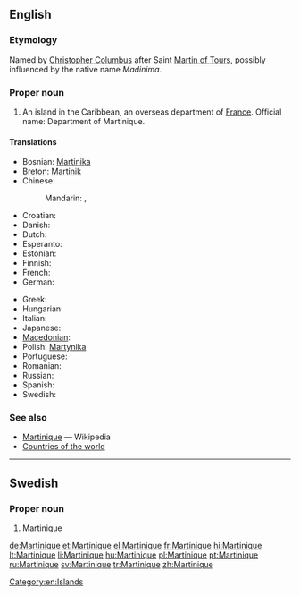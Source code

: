 ==English==
{{wikipedia}}

===Etymology===
Named by [[w:Christopher Columbus|Christopher Columbus]] after Saint [[w:Martin of Tours|Martin of Tours]], possibly influenced by the native name ''Madinima''.

===Proper noun===
{{en-proper noun}}

# An island in the Caribbean, an overseas department of [[France]].  Official name: Department of Martinique.

====Translations====
{{trans-top|Department of Martinique}}
* Bosnian: [[Martinika]] {{f}}
* [[Breton]]: [[Martinik]]
* Chinese:
*: Mandarin: {{t|zh|馬提尼克|sc=Hani}}, {{t|zh|马提尼克|tr=Mǎtíníkè|sc=Hani}}
* Croatian: {{t|hr|Martinik|m}}
* Danish: {{t-|da|Martinique}}
* Dutch: {{t-|nl|Martinique}}
* Esperanto: {{t-|eo|Martiniko|xs=Esperanto}}
* Estonian: {{t+|et|Martinique}}
* Finnish: {{t-|fi|Martinique}}
* French: {{t+|fr|Martinique|f}}
* German: {{t+|de|Martinique}}
{{trans-mid}}
* Greek: {{t+|el|Μαρτινίκα|f|tr=Martiníka}}
* Hungarian: {{t+|hu|Martinique}}
* Italian: {{t-|it|Martinica}}
* Japanese: {{t|ja|マルティニーク島|tr=Marutinīku-tō|sc=Jpan}}
* [[Macedonian]]: {{t|mk|Мартиник|m|tr=Mártinik}}
* Polish: [[Martynika]]
* Portuguese: {{t+|pt|Martinica}}
* Romanian: {{t-|ro|Martinica|f}}
* Russian: {{t|ru|Мартиника|f|tr=Martiníka}}
* Spanish: {{t+|es|Martinica}}
* Swedish: {{t+|sv|Martinique}}
{{trans-bottom}}

===See also===
* [[w:Martinique|Martinique]] — Wikipedia
* [[Appendix:Countries of the world|Countries of the world]]

[[Category:en:Islands]]

----

==Swedish==

===Proper noun===
{{infl|sv|proper noun}}

# Martinique

[[de:Martinique]]
[[et:Martinique]]
[[el:Martinique]]
[[fr:Martinique]]
[[hi:Martinique]]
[[lt:Martinique]]
[[li:Martinique]]
[[hu:Martinique]]
[[pl:Martinique]]
[[pt:Martinique]]
[[ru:Martinique]]
[[sv:Martinique]]
[[tr:Martinique]]
[[zh:Martinique]]